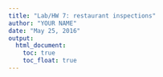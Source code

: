 ```yaml
---
title: "Lab/HW 7: restaurant inspections"
author: "YOUR NAME"
date: "May 25, 2016"
output:
  html_document:
    toc: true
    toc_float: true
---
```



